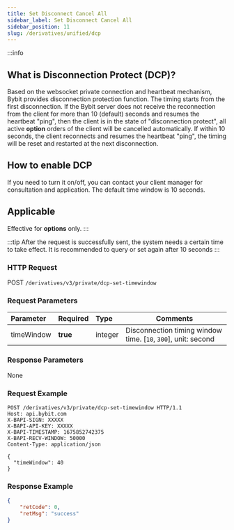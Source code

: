 ```yaml
---
title: Set Disconnect Cancel All
sidebar_label: Set Disconnect Cancel All
sidebar_position: 11
slug: /derivatives/unified/dcp
---
```


:::info
## What is Disconnection Protect (DCP)?
Based on the websocket private connection and heartbeat mechanism, Bybit provides disconnection protection function. The
timing starts from the first disconnection. If the Bybit server does not receive the reconnection from the client for
more than 10 (default) seconds and resumes the heartbeat "ping", then the client is in the state of "disconnection protect",
all active **option** orders of the client will be cancelled automatically. If within 10 seconds, the client reconnects
and resumes the heartbeat "ping", the timing will be reset and restarted at the next disconnection.

## How to enable DCP
If you need to turn it on/off, you can contact your client manager for consultation and application. The default
time window is 10 seconds.

## Applicable
Effective for **options** only.
:::

:::tip
After the request is successfully sent, the system needs a certain time to take effect. It is recommended to query or set again after 10 seconds
:::

### HTTP Request
POST `/derivatives/v3/private/dcp-set-timewindow`

### Request Parameters
| Parameter | Required | Type | Comments|
|:----- |:-------|:-----|------ |
|timeWindow |**true** |integer |Disconnection timing window time. [`10`, `300`], unit: second |

### Response Parameters
None

### Request Example

```http
POST /derivatives/v3/private/dcp-set-timewindow HTTP/1.1
Host: api.bybit.com
X-BAPI-SIGN: XXXXX
X-BAPI-API-KEY: XXXXX
X-BAPI-TIMESTAMP: 1675852742375
X-BAPI-RECV-WINDOW: 50000
Content-Type: application/json

{
  "timeWindow": 40
}
```

### Response Example

```json
{
    "retCode": 0,
    "retMsg": "success"
}
```